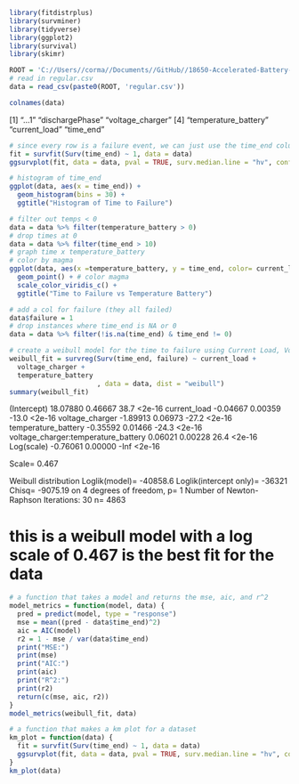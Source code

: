 ```r
library(fitdistrplus)
library(survminer)
library(tidyverse)
library(ggplot2)
library(survival)
library(skimr)
```
```r
ROOT = 'C://Users//corma//Documents//GitHub//18650-Accelerated-Battery-Life-Testing//'
# read in regular.csv
data = read_csv(paste0(ROOT, 'regular.csv'))
```
```r
colnames(data)
```
[1] "...1"                "dischargePhase"      "voltage_charger"
[4] "temperature_battery" "current_load"        "time_end"

```r
# since every row is a failure event, we can just use the time_end column
fit = survfit(Surv(time_end) ~ 1, data = data)
ggsurvplot(fit, data = data, pval = TRUE, surv.median.line = "hv", conf.int = TRUE) + ggtitle("KM curve for Batteries")
```
```r
# histogram of time_end
ggplot(data, aes(x = time_end)) +
  geom_histogram(bins = 30) +
  ggtitle("Histogram of Time to Failure")
```


```r
# filter out temps < 0
data = data %>% filter(temperature_battery > 0)
# drop times at 0
data = data %>% filter(time_end > 10)
# graph time x temperature_battery
# color by magma
ggplot(data, aes(x =temperature_battery, y = time_end, color= current_load)) +
  geom_point() + # color magma
  scale_color_viridis_c() +
  ggtitle("Time to Failure vs Temperature Battery")
```

```r
# add a col for failure (they all failed)
data$failure = 1
# drop instances where time_end is NA or 0
data = data %>% filter(!is.na(time_end) & time_end != 0)
```
```r
# create a weibull model for the time to failure using Current Load, Voltage Charger, and Temperature Battery
weibull_fit = survreg(Surv(time_end, failure) ~ current_load +
  voltage_charger +
  temperature_battery
                      , data = data, dist = "weibull")
summary(weibull_fit)
```
(Intercept)                         18.07880    0.46667  38.7 <2e-16
current_load                        -0.04667    0.00359 -13.0 <2e-16
voltage_charger                     -1.89913    0.06973 -27.2 <2e-16
temperature_battery                 -0.35592    0.01466 -24.3 <2e-16
voltage_charger:temperature_battery  0.06021    0.00228  26.4 <2e-16
Log(scale)                          -0.76061    0.00000  -Inf <2e-16

Scale= 0.467

Weibull distribution
Loglik(model)= -40858.6   Loglik(intercept only)= -36321
Chisq= -9075.19 on 4 degrees of freedom, p= 1
Number of Newton-Raphson Iterations: 30
n= 4863


# this is a weibull model with a log scale of 0.467 is the best fit for the data

```r
# a function that takes a model and returns the mse, aic, and r^2
model_metrics = function(model, data) {
  pred = predict(model, type = "response")
  mse = mean((pred - data$time_end)^2)
  aic = AIC(model)
  r2 = 1 - mse / var(data$time_end)
  print("MSE:")
  print(mse)
  print("AIC:")
  print(aic)
  print("R^2:")
  print(r2)
  return(c(mse, aic, r2))
}
model_metrics(weibull_fit, data)
```
```r
# a function that makes a km plot for a dataset
km_plot = function(data) {
  fit = survfit(Surv(time_end) ~ 1, data = data)
  ggsurvplot(fit, data = data, pval = TRUE, surv.median.line = "hv", conf.int = TRUE) + ggtitle("KM curve for Batteries")
}
km_plot(data)

```
